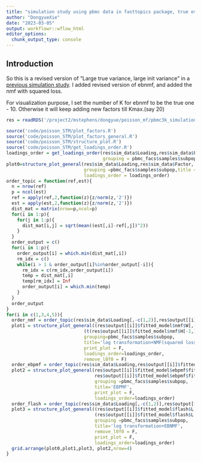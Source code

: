 ```yaml
---
title: "simulation study using pbmc data in fasttopics package, true overdispersion var is large"
author: "DongyueXie"
date: "2023-03-05"
output: workflowr::wflow_html
editor_options:
  chunk_output_type: console
---
```


## Introduction

So this is a revised version of "Large true variance, large init variance" in a [previous simulation study](simu_study_of_init_variance.html). I added revised version of ebnmf, and added the nmf with squared loss.

For visualization purpose, I set the number of K for ebnmf to be the true one - 10. Otherwise it will keep adding new factors till Kmax.(say 20)

```r
res = readRDS('/project2/mstephens/dongyue/poisson_mf/pbmc3k_simulation/simu_pbmc_fasttopics_large_true_var_large_init_var.rds')
```

```r
source('code/poisson_STM/plot_factors.R')
source('code/poisson_STM/plot_factors_general.R')
source('code/poisson_STM/structure_plot.R')
source('code/poisson_STM/get_loadings_order.R')
loadings_order = get_loadings_order(res$sim_data$Loading,res$sim_data$Factor,
                                    grouping = pbmc_facs$samples$subpop,n_samples = 5000)
plot0=structure_plot_general(res$sim_data$Loading,res$sim_data$Factor,
                             grouping =pbmc_facs$samples$subpop,title = 'True',print_plot = F,
                             loadings_order = loadings_order)
order_topic = function(ref,est){
  n = nrow(ref)
  p = ncol(est)
  ref = apply(ref,2,function(z){z/norm(z,'2')})
  est = apply(est,2,function(z){z/norm(z,'2')})
  dist_mat = matrix(nrow=p,ncol=p)
  for(i in 1:p){
    for(j in 1:p){
      dist_mat[i,j] = sqrt(mean((est[,i]-ref[,j])^2))
    }
  }
  order_output = c()
  for(i in 1:p){
    order_output[i] = which.min(dist_mat[,i])
    rm_idx = c()
    while(i > 1 & order_output[i]%in%order_output[-i]){
      rm_idx = c(rm_idx,order_output[i])
      temp = dist_mat[,i]
      temp[rm_idx] = Inf
      order_output[i] = which.min(temp)
    }
  }
  order_output
}
for(i in c(1,3,4,5)){
  order_nmf = order_topic(res$sim_data$Loading[,-c(1,2)],res$output[[i]]$fitted_model$nmf$W[,-1])
  plot1 = structure_plot_general((res$output[[i]]$fitted_model$nmf$W[,-1])[,order_nmf],
                             (t(res$output[[i]]$fitted_model$nmf$H[-1,]))[,order_nmf],
                             grouping=pbmc_facs$samples$subpop,
                             title='log transformation+NMF(squared loss)',
                             print_plot = F,
                             loadings_order=loadings_order,
                             remove_l0f0 = F)
  order_ebpmf = order_topic(res$sim_data$Loading,res$output[[i]]$fitted_model$ebpmf$fit_flash$L.pm)
  plot2 = structure_plot_general(res$output[[i]]$fitted_model$ebpmf$fit_flash$L.pm[,order_ebpmf],
                                 res$output[[i]]$fitted_model$ebpmf$fit_flash$F.pm[,order_ebpmf],
                                 grouping =pbmc_facs$samples$subpop,
                                 title='EBPMF',
                                 print_plot = F,
                                 loadings_order=loadings_order)
  order_flash = order_topic(res$sim_data$Loading[,-c(1,2)],res$output[[i]]$fitted_model$flash$L.pm[,-1])
  plot3 = structure_plot_general((res$output[[i]]$fitted_model$flash$L.pm[,-1])[,order_flash],
                                 (res$output[[i]]$fitted_model$flash$L.pm[,-1])[,order_flash],
                                 grouping =pbmc_facs$samples$subpop,
                                 title='log transformation+EBNMF',
                                 remove_l0f0 = F,
                                 print_plot = F,
                                 loadings_order=loadings_order)
  grid.arrange(plot0,plot1,plot3, plot2,nrow=4)
}

```


